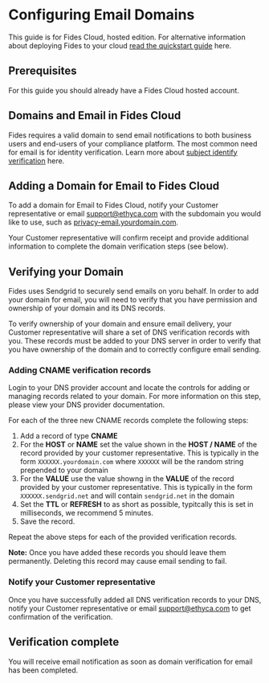 
# Configuring Email Domains

<Callout emoji="" type="info">This guide is for Fides Cloud, hosted edition. For alternative information about deploying Fides to your cloud [read the quickstart guide](/docs/dev-docs/get-started/) here.</Callout>

## Prerequisites
For this guide you should already have a Fides Cloud hosted account.

## Domains and Email in Fides Cloud
Fides requires a valid domain to send email notifications to both business users and end-users of your compliance platform. The most common need for email is for identity verification.
Learn more about [subject identify verification](/docs/docs/tutorials/privacy-requests-workflow/privacy-requests-submitting-requests#subject-identity-verification) here.

## Adding a Domain for Email to Fides Cloud
To add a domain for Email to Fides Cloud, notify your Customer representative or email support@ethyca.com with the subdomain you would like to use, such as [privacy-email.yourdomain.com](http://privacy-email.yourdomain.com).

Your Customer representative will confirm receipt and provide additional information to complete the domain verification steps (see below).

## Verifying your Domain
Fides uses Sendgrid to securely send emails on yoru behalf. In order to add your domain for email, you will need to verify that you have permission and ownership of your domain and its DNS records. 

To verify ownership of your domain and ensure email delivery, your Customer representative will share a set of DNS verification records with you. These records must be added to your DNS server in order to verify that you have ownership of the domain and to correctly configure email sending.

<Screenshot img="/assets/img/configuration/email-dns-verification.png" description="Email domain name verification - example DNS records" />

### Adding CNAME verification records

Login to your DNS provider account and locate the controls for adding or managing records related to your domain. For more information on this step, please view your DNS provider documentation.

For each of the three new CNAME records complete the following steps:
1. Add a record of type **CNAME**
2. For the **HOST** or **NAME** set the value shown in the **HOST / NAME** of the record provided by your customer representative. This is typically in the form `XXXXXX.yourdomain.com` where `XXXXXX` will be the random string prepended to your domain
3. For the **VALUE** use the value showng in the **VALUE** of the record provided by your customer representative. This is typically in the form `XXXXXX.sendgrid.net` and will contain `sendgrid.net` in the domain
4. Set the **TTL** or **REFRESH** to as short as possible, typitcally this is set in milliseconds, we recommend 5 minutes.
5. Save the record.

Repeat the above steps for each of the provided verification records.

<Callout emoji="" type="error">**Note:** Once you have added these records you should leave them permanently. Deleting this record may cause email sending to fail.</Callout>

### Notify your Customer representative
Once you have successfully added all DNS verification records to your DNS, notify your Customer representative or email support@ethyca.com to get confirmation of the verification.

## Verification complete
You will receive email notification as soon as domain verification for email has been completed.